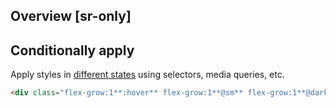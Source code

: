## Overview [sr-only]
<Overview/>

## Conditionally apply
Apply styles in [different states](/docs/states-and-queries) using selectors, media queries, etc.
```html
<div class="flex-grow:1**:hover** flex-grow:1**@sm** flex-grow:1**@dark** flex-grow:1**@print**">…</div>
```


